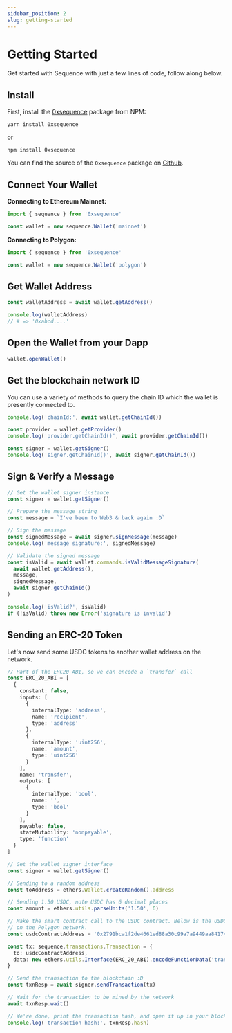 ```yaml
---
sidebar_position: 2
slug: getting-started
---
```


# Getting Started

Get started with Sequence with just a few lines of code, follow along below.

## Install

First, install the [0xsequence](https://www.npmjs.com/package/0xsequence) package from NPM:

```shell
yarn install 0xsequence
```

or

```shell
npm install 0xsequence
```

You can find the source of the `0xsequence` package on [Github](https://github.com/0xsequence/sequence.js).


## Connect Your Wallet

**Connecting to Ethereum Mainnet:**

```ts
import { sequence } from '0xsequence'

const wallet = new sequence.Wallet('mainnet')
```

**Connecting to Polygon:**
```ts
import { sequence } from '0xsequence'

const wallet = new sequence.Wallet('polygon')
```

## Get Wallet Address

```ts
const walletAddress = await wallet.getAddress()

console.log(walletAddress)
// # => '0xabcd....'
```

## Open the Wallet from your Dapp

```ts
wallet.openWallet()
```

## Get the blockchain network ID

You can use a variety of methods to query the chain ID which the wallet is presently
connected to.

```ts
console.log('chainId:', await wallet.getChainId())

const provider = wallet.getProvider()
console.log('provider.getChainId()', await provider.getChainId())

const signer = wallet.getSigner()
console.log('signer.getChainId()', await signer.getChainId())
```


## Sign & Verify a Message

```ts
// Get the wallet signer instance
const signer = wallet.getSigner()

// Prepare the message string
const message = `I've been to Web3 & back again :D`

// Sign the message
const signedMessage = await signer.signMessage(message)
console.log('message signature:', signedMessage)

// Validate the signed message
const isValid = await wallet.commands.isValidMessageSignature(
  await wallet.getAddress(),
  message,
  signedMessage,
  await signer.getChainId()
)

console.log('isValid?', isValid)
if (!isValid) throw new Error('signature is invalid')
```


## Sending an ERC-20 Token

Let's now send some USDC tokens to another wallet address on the network.

```ts
// Part of the ERC20 ABI, so we can encode a `transfer` call
const ERC_20_ABI = [
  {
    constant: false,
    inputs: [
      {
        internalType: 'address',
        name: 'recipient',
        type: 'address'
      },
      {
        internalType: 'uint256',
        name: 'amount',
        type: 'uint256'
      }
    ],
    name: 'transfer',
    outputs: [
      {
        internalType: 'bool',
        name: '',
        type: 'bool'
      }
    ],
    payable: false,
    stateMutability: 'nonpayable',
    type: 'function'
  }
]

// Get the wallet signer interface
const signer = wallet.getSigner()

// Sending to a random address
const toAddress = ethers.Wallet.createRandom().address

// Sending 1.50 USDC, note USDC has 6 decimal places
const amount = ethers.utils.parseUnits('1.50', 6)

// Make the smart contract call to the USDC contract. Below is the USDC smart contract address
// on the Polygon network.
const usdcContractAddress = '0x2791bca1f2de4661ed88a30c99a7a9449aa84174'

const tx: sequence.transactions.Transaction = {
  to: usdcContractAddress,
  data: new ethers.utils.Interface(ERC_20_ABI).encodeFunctionData('transfer', [toAddress, amount.toHexString()])
}

// Send the transaction to the blockchain :D
const txnResp = await signer.sendTransaction(tx)

// Wait for the transaction to be mined by the network
await txnResp.wait()

// We're done, print the transaction hash, and open it up in your block explorer
console.log('transaction hash:', txnResp.hash)
```